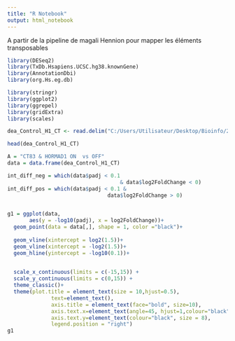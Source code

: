 ---
title: "R Notebook"
output: html_notebook
---

A partir de la pipeline de magali Hennion pour mapper les éléments transposables


```{r warning=FALSE}
library(DESeq2)
library(TxDb.Hsapiens.UCSC.hg38.knownGene)
library(AnnotationDbi)
library(org.Hs.eg.db)

library(stringr)
library(ggplot2)
library(ggrepel)
library(gridExtra)
library(scales)
```


```{r}
dea_Control_H1_CT <- read.delim("C:/Users/Utilisateur/Desktop/Bioinfo/220104_HMLE_TE/hmle_rnaseq/mapping_HISAT2/repeats_featureCounts/DEA_DESeq2/Tables/dea_Control_H1_CT.tsv")

head(dea_Control_H1_CT)
```







```{r}
A = "CT83 & HORMAD1 ON  vs OFF"
data = data.frame(dea_Control_H1_CT)

int_diff_neg = which(data$padj < 0.1
                                    & data$log2FoldChange < 0)
int_diff_pos = which(data$padj < 0.1 & 
                                data$log2FoldChange > 0)


g1 = ggplot(data,
       aes(y = -log10(padj), x = log2FoldChange))+
  geom_point(data = data[,], shape = 1, color ="black")+
  
  geom_vline(xintercept = log2(1.5))+
  geom_vline(xintercept = -log2(1.5))+
  geom_hline(yintercept = -log10(0.1))+

  
  scale_x_continuous(limits = c(-15,15)) + 
  scale_y_continuous(limits = c(0,15)) +                  
  theme_classic()+                                                     
  theme(plot.title = element_text(size = 10,hjust=0.5),    
              text=element_text(),
              axis.title = element_text(face="bold", size=10),       
              axis.text.x=element_text(angle=45, hjust=1,colour="black", size = 8),
              axis.text.y=element_text(colour="black", size = 8),
              legend.position = "right")
g1
```












